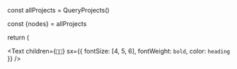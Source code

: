 
  
  const allProjects = QueryProjects()

  const {nodes} = allProjects

  return (
  <div>
  <title>Portfolio de Victoria Botelho Martins</title>

<Text
  children={`👋🏿`}
  sx={{ fontSize: [4, 5, 6], fontWeight: `bold`, color: `heading` }}
/>

<Title text="I'm Victoria or just @vyk1, a programmer and Master of Science in Computer Science living in Brazil."/>

    <Title text="Projects"/>
    <div>
  {
    nodes.map((project) => (
      <div key={project.frontmatter.title}>
    <Link to={project.frontmatter.slug}>
      <h5>{project.frontmatter.title}</h5>
      </Link>
      </div>
      ))
  }
  </div>
  </div>
)
}